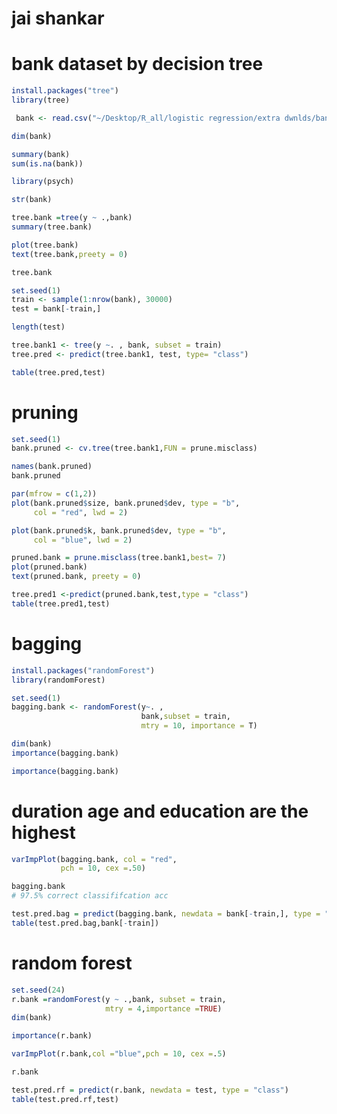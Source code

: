 # jai shankar

# bank dataset by decision tree

```r
install.packages("tree")
library(tree)
```


```r
 bank <- read.csv("~/Desktop/R_all/logistic regression/extra dwnlds/bank-marketing/bank-additional-full.csv")
```

```r
dim(bank)
```


```r
summary(bank)
sum(is.na(bank))
```

```r
library(psych)
```

```r
str(bank)
```



```r
tree.bank =tree(y ~ .,bank)
summary(tree.bank)
```

```r
plot(tree.bank)
text(tree.bank,preety = 0)
```

```r
tree.bank
```

```r
set.seed(1)
train <- sample(1:nrow(bank), 30000)
test = bank[-train,]
```

```r
length(test)
```

```r
tree.bank1 <- tree(y ~. , bank, subset = train)
tree.pred <- predict(tree.bank1, test, type= "class")
```

```r
table(tree.pred,test)
```


# pruning

```r
set.seed(1)
bank.pruned <- cv.tree(tree.bank1,FUN = prune.misclass)

names(bank.pruned)
bank.pruned

```

```r
par(mfrow = c(1,2))
plot(bank.pruned$size, bank.pruned$dev, type = "b",
     col = "red", lwd = 2)

plot(bank.pruned$k, bank.pruned$dev, type = "b",
     col = "blue", lwd = 2)
```

```r
pruned.bank = prune.misclass(tree.bank1,best= 7)
plot(pruned.bank)
text(pruned.bank, preety = 0)
```

```r
tree.pred1 <-predict(pruned.bank,test,type = "class")
table(tree.pred1,test)
```


# bagging
```r
install.packages("randomForest")
library(randomForest)
```


```r
set.seed(1)
bagging.bank <- randomForest(y~. ,
                             bank,subset = train,
                             mtry = 10, importance = T)
```

```r
dim(bank)
importance(bagging.bank)
```

```r
importance(bagging.bank)
```
# duration age and education are the highest


```r
varImpPlot(bagging.bank, col = "red",
           pch = 10, cex =.50)
```

```r
bagging.bank
# 97.5% correct classififcation acc
```

```r
test.pred.bag = predict(bagging.bank, newdata = bank[-train,], type = "class")
table(test.pred.bag,bank[-train])
```

# random forest
```r
set.seed(24)
r.bank =randomForest(y ~ .,bank, subset = train,
                     mtry = 4,importance =TRUE)
dim(bank)
```

```r
importance(r.bank)
```

```r
varImpPlot(r.bank,col ="blue",pch = 10, cex =.5)
```

```r
r.bank
```

```r
test.pred.rf = predict(r.bank, newdata = test, type = "class")
table(test.pred.rf,test)
```


